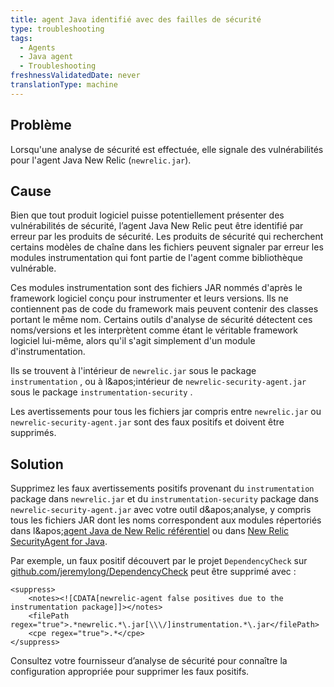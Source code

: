 ```yaml
---
title: agent Java identifié avec des failles de sécurité
type: troubleshooting
tags:
  - Agents
  - Java agent
  - Troubleshooting
freshnessValidatedDate: never
translationType: machine
---
```


## Problème

Lorsqu&apos;une analyse de sécurité est effectuée, elle signale des vulnérabilités pour l&apos;agent Java New Relic (`newrelic.jar`).

## Cause

Bien que tout produit logiciel puisse potentiellement présenter des vulnérabilités de sécurité, l’agent Java New Relic peut être identifié par erreur par les produits de sécurité. Les produits de sécurité qui recherchent certains modèles de chaîne dans les fichiers peuvent signaler par erreur les modules instrumentation qui font partie de l&apos;agent comme bibliothèque vulnérable.

Ces modules instrumentation sont des fichiers JAR nommés d&apos;après le framework logiciel conçu pour instrumenter et leurs versions. Ils ne contiennent pas de code du framework mais peuvent contenir des classes portant le même nom. Certains outils d&apos;analyse de sécurité détectent ces noms/versions et les interprètent comme étant le véritable framework logiciel lui-même, alors qu&apos;il s&apos;agit simplement d&apos;un module d&apos;instrumentation.

Ils se trouvent à l&apos;intérieur de `newrelic.jar` sous le package `instrumentation` , ou à l&amp;apos;intérieur de `newrelic-security-agent.jar` sous le package `instrumentation-security` .

Les avertissements pour tous les fichiers jar compris entre `newrelic.jar` ou `newrelic-security-agent.jar` sont des faux positifs et doivent être supprimés.

## Solution

Supprimez les faux avertissements positifs provenant du `instrumentation` package dans `newrelic.jar` et du `instrumentation-security` package dans `newrelic-security-agent.jar` avec votre outil d&amp;apos;analyse, y compris tous les fichiers JAR dont les noms correspondent aux modules répertoriés dans l&amp;apos;[agent Java de New Relic référentiel](https://github.com/newrelic/newrelic-java-agent/tree/main/instrumentation) ou dans [New Relic SecurityAgent for Java](https://github.com/newrelic/csec-java-agent/tree/main/instrumentation-security).

Par exemple, un faux positif découvert par le projet `DependencyCheck` sur [github.com/jeremylong/DependencyCheck](https://github.com/jeremylong/DependencyCheck) peut être supprimé avec :

```jar
<suppress>
    <notes><![CDATA[newrelic-agent false positives due to the instrumentation package]]></notes>
    <filePath regex="true">.*newrelic.*\.jar[\\\/]instrumentation.*\.jar</filePath>
    <cpe regex="true">.*</cpe>
</suppress>
```

Consultez votre fournisseur d’analyse de sécurité pour connaître la configuration appropriée pour supprimer les faux positifs.